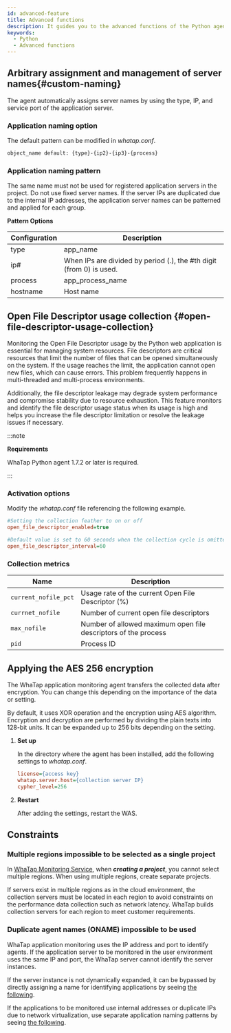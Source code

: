 ```yaml
---
id: advanced-feature
title: Advanced functions
description: It guides you to the advanced functions of the Python agent.
keywords:
  - Python
  - Advanced functions
---
```


## Arbitrary assignment and management of server names{#custom-naming}

The agent automatically assigns server names by using the type, IP, and service port of the application server.

### Application naming option

The default pattern can be modified in _whatap.conf_.

```bash
object_name default: {type}-{ip2}-{ip3}-{process}
```

### Application naming pattern

The same name must not be used for registered application servers in the project. Do not use fixed server names. If the server IPs are duplicated due to the internal IP addresses, the application server names can be patterned and applied for each group.

**Pattern Options**

| Configuration | Description                                                         |
| ------------- | ------------------------------------------------------------------- |
| type          | app_name                                                            |
| ip#           | When IPs are divided by period (.), the #th digit (from 0) is used. |
| process       | app_process_name                                                    |
| hostname      | Host name                                                           |

## Open File Descriptor usage collection {#open-file-descriptor-usage-collection}

Monitoring the Open File Descriptor usage by the Python web application is essential for managing system resources. File descriptors are critical resources that limit the number of files that can be opened simultaneously on the system. If the usage reaches the limit, the application cannot open new files, which can cause errors. This problem frequently happens in multi-threaded and multi-process environments.

Additionally, the file descriptor leakage may degrade system performance and compromise stability due to resource exhaustion. This feature monitors and identify the file descriptor usage status when its usage is high and helps you increase the file descriptor limitation or resolve the leakage issues if necessary.

:::note 

**Requirements**

WhaTap Python agent 1.7.2 or later is required. 

:::

### Activation options

Modify the _whatap.conf_ file referencing the following example. 

```ini
#Setting the collection feather to on or off
open_file_descriptor_enabled=true

#Default value is set to 60 seconds when the collection cycle is omitted
open_file_descriptor_interval=60
```

### Collection metrics

| Name                 | Description                                                    |
| -------------------- | -------------------------------------------------------------- |
| `current_nofile_pct` | Usage rate of the current Open File Descriptor (%)             |
| `currnet_nofile`     | Number of current open file descriptors                        |
| `max_nofile`         | Number of allowed maximum open file descriptors of the process |
| `pid`                | Process ID                                                     |

## Applying the AES 256 encryption

The WhaTap application monitoring agent transfers the collected data after encryption. You can change this depending on the importance of the data or setting.  

By default, it uses XOR operation and the encryption using AES algorithm. Encryption and decryption are performed by dividing the plain texts into 128-bit units. It can be expanded up to 256 bits depending on the setting.

1. **Set up**

   In the directory where the agent has been installed, add the following settings to _whatap.conf_.

   ```ini title='whatap.conf'
   license={access key}
   whatap.server.host={collection server IP}
   cypher_level=256
   ```

2. **Restart**

   After adding the settings, restart the WAS.

## Constraints

### Multiple regions impossible to be selected as a single project

In [WhaTap Monitoring Service](https://service.whatap.io), when **_creating a project_**, you cannot select multiple regions. When using multiple regions, create separate projects.

If servers exist in multiple regions as in the cloud environment, the collection servers must be located in each region to avoid constraints on the performance data collection such as network latency. WhaTap builds collection servers for each region to meet customer requirements.

### Duplicate agent names (ONAME) impossible to be used

WhaTap application monitoring uses the IP address and port to identify agents. If the application server to be monitored in the user environment uses the same IP and port, the WhaTap server cannot identify the server instances.

If the server instance is not dynamically expanded, it can be bypassed by directly assigning a name for identifying applications by seeing [the following](#custom-naming).

If the applications to be monitored use internal addresses or duplicate IPs due to network virtualization, use separate application naming patterns by seeing [the following](#custom-naming).
